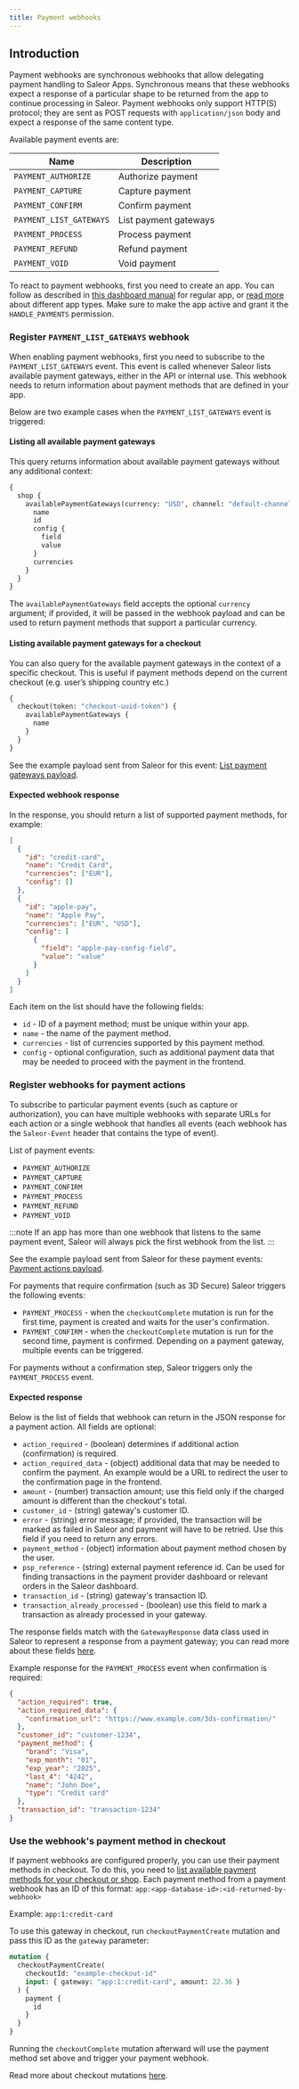 ```yaml
---
title: Payment webhooks
---
```


## Introduction

Payment webhooks are synchronous webhooks that allow delegating payment handling to Saleor Apps. Synchronous means that these webhooks expect a response of a particular shape to be returned from the app to continue processing in Saleor. Payment webhooks only support HTTP(S) protocol; they are sent as POST requests with `application/json` body and expect a response of the same content type.

Available payment events are:

| Name                    | Description           |
| ----------------------- | --------------------- |
| `PAYMENT_AUTHORIZE`     | Authorize payment     |
| `PAYMENT_CAPTURE`       | Capture payment       |
| `PAYMENT_CONFIRM`       | Confirm payment       |
| `PAYMENT_LIST_GATEWAYS` | List payment gateways |
| `PAYMENT_PROCESS`       | Process payment       |
| `PAYMENT_REFUND`        | Refund payment        |
| `PAYMENT_VOID`          | Void payment          |

To react to payment webhooks, first you need to create an app. You can follow as described in [this dashboard manual](/dashboard/apps.md) for regular app, or [read more](developer/extending/apps/key-concepts.mdx) about different app types.
Make sure to make the app active and grant it the `HANDLE_PAYMENTS` permission.

### Register `PAYMENT_LIST_GATEWAYS` webhook

When enabling payment webhooks, first you need to subscribe to the `PAYMENT_LIST_GATEWAYS` event. This event is called whenever Saleor lists available payment gateways, either in the API or internal use. This webhook needs to return information about payment methods that are defined in your app.

Below are two example cases when the `PAYMENT_LIST_GATEWAYS` event is triggered:

#### Listing all available payment gateways

This query returns information about available payment gateways without any additional context:

```graphql
{
  shop {
    availablePaymentGateways(currency: "USD", channel: "default-channel") {
      name
      id
      config {
        field
        value
      }
      currencies
    }
  }
}
```

The `availablePaymentGateways` field accepts the optional `currency` argument; if provided, it will be passed in the webhook payload and can be used to return payment methods that support a particular currency.

#### Listing available payment gateways for a checkout

You can also query for the available payment gateways in the context of a specific checkout. This is useful if payment methods depend on the current checkout (e.g. user’s shipping country etc.)

```graphql
{
  checkout(token: "checkout-uuid-token") {
    availablePaymentGateways {
      name
    }
  }
}
```

See the example payload sent from Saleor for this event: [List payment gateways payload](/developer/extending/apps/sample-webhook-payloads.mdx#list-payment-gateways-payload).

#### Expected webhook response

In the response, you should return a list of supported payment methods, for example:

```json
[
  {
    "id": "credit-card",
    "name": "Credit Card",
    "currencies": ["EUR"],
    "config": []
  },
  {
    "id": "apple-pay",
    "name": "Apple Pay",
    "currencies": ["EUR", "USD"],
    "config": [
      {
        "field": "apple-pay-config-field",
        "value": "value"
      }
    ]
  }
]
```

Each item on the list should have the following fields:

- `id` - ID of a payment method; must be unique within your app.
- `name` - the name of the payment method.
- `currencies` - list of currencies supported by this payment method.
- `config` - optional configuration, such as additional payment data that may be needed to proceed with the payment in the frontend.

### Register webhooks for payment actions

To subscribe to particular payment events (such as capture or authorization), you can have multiple webhooks with separate URLs for each action or a single webhook that handles all events (each webhook has the `Saleor-Event` header that contains the type of event).

List of payment events:

- `PAYMENT_AUTHORIZE`
- `PAYMENT_CAPTURE`
- `PAYMENT_CONFIRM`
- `PAYMENT_PROCESS`
- `PAYMENT_REFUND`
- `PAYMENT_VOID`

:::note
If an app has more than one webhook that listens to the same payment event, Saleor will always pick the first webhook from the list.
:::

See the example payload sent from Saleor for these payment events: [Payment actions payload](/developer/extending/apps/sample-webhook-payloads.mdx#payment-actions-payload).

For payments that require confirmation (such as 3D Secure) Saleor triggers the following events:

- `PAYMENT_PROCESS` - when the `checkoutComplete` mutation is run for the first time, payment is created and waits for the user's confirmation.
- `PAYMENT_CONFIRM` - when the `checkoutComplete` mutation is run for the second time, payment is confirmed.
  Depending on a payment gateway, multiple events can be triggered.

For payments without a confirmation step, Saleor triggers only the `PAYMENT_PROCESS` event.

#### Expected response

Below is the list of fields that webhook can return in the JSON response for a payment action. All fields are optional:

- `action_required` - (boolean) determines if additional action (confirmation) is required.
- `action_required_data` - (object) additional data that may be needed to confirm the payment. An example would be a URL to redirect the user to the confirmation page in the frontend.
- `amount` - (number) transaction amount; use this field only if the charged amount is different than the checkout's total.
- `customer_id` - (string) gateway's customer ID.
- `error` - (string) error message; if provided, the transaction will be marked as failed in Saleor and payment will have to be retried. Use this field if you need to return any errors.
- `payment_method` - (object) information about payment method chosen by the user.
- `psp_reference` - (string) external payment reference id. Can be used for finding transactions in the payment provider dashboard or relevant orders in the Saleor dashboard.
- `transaction_id` - (string) gateway's transaction ID.
- `transaction_already_processed` - (boolean) use this field to mark a transaction as already processed in your gateway.

The response fields match with the `GatewayResponse` data class used in Saleor to represent a response from a payment gateway; you can read more about these fields [here](/developer/extending/payment-gateways.mdx#gatewayresponse).

Example response for the `PAYMENT_PROCESS` event when confirmation is required:

```json
{
  "action_required": true,
  "action_required_data": {
    "confirmation_url": "https://www.example.com/3ds-confirmation/"
  },
  "customer_id": "customer-1234",
  "payment_method": {
    "brand": "Visa",
    "exp_month": "01",
    "exp_year": "2025",
    "last_4": "4242",
    "name": "John Doe",
    "type": "Credit card"
  },
  "transaction_id": "transaction-1234"
}
```

### Use the webhook's payment method in checkout

If payment webhooks are configured properly, you can use their payment methods in checkout. To do this, you need to [list available payment methods for your checkout or shop](/developer/extending/apps/key-concepts.mdx#listing-all-available-payment-gateways). Each payment method from a payment webhook has an ID of this format: `app:<app-database-id>:<id-returned-by-webhook>`

Example: `app:1:credit-card`

To use this gateway in checkout, run `checkoutPaymentCreate` mutation and pass this ID as the `gateway` parameter:

```graphql
mutation {
  checkoutPaymentCreate(
    checkoutId: "example-checkout-id"
    input: { gateway: "app:1:credit-card", amount: 22.36 }
  ) {
    payment {
      id
    }
  }
}
```

Running the `checkoutComplete` mutation afterward will use the payment method set above and trigger your payment webhook.

Read more about checkout mutations [here](developer/checkout.mdx).
